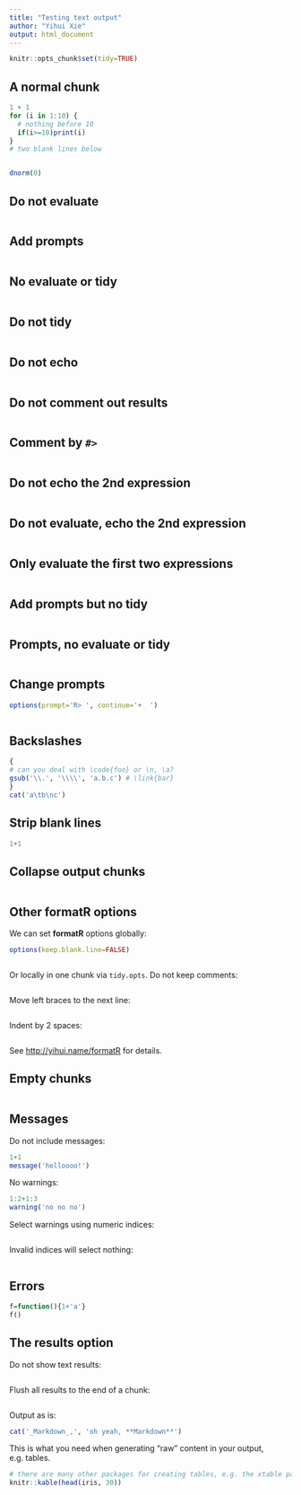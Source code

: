 ```yaml
---
title: "Testing text output"
author: "Yihui Xie"
output: html_document
---
```


```r
knitr::opts_chunk$set(tidy=TRUE)
```

## A normal chunk

```r
1 + 1
for (i in 1:10) {
  # nothing before 10
  if(i>=10)print(i)
}
# two blank lines below


dnorm(0)
```

## Do not evaluate

```r
```

## Add prompts

```r
```

## No evaluate or tidy

```r
```

## Do not tidy

```r
```

## Do not echo

```r
```

## Do not comment out results

```r
```

## Comment by `#>`

```r
```

## Do not echo the 2nd expression

```r
```

## Do not evaluate, echo the 2nd expression

```r
```

## Only evaluate the first two expressions

```r
```

## Add prompts but no tidy

```r
```

## Prompts, no evaluate or tidy

```r
```

## Change prompts

```r
options(prompt='R> ', continue='+  ')
```

```r
```

## Backslashes

```r
{
# can you deal with \code{foo} or \n, \a?
gsub('\\.', '\\\\', 'a.b.c') # \link{bar}
}
cat('a\tb\nc')
```

## Strip blank lines

```r


1+1
```

## Collapse output chunks

```r
```

## Other formatR options

We can set **formatR** options globally:

```r
options(keep.blank.line=FALSE)
```

```r
```

Or locally in one chunk via `tidy.opts`. Do not keep comments:

```r
```

Move left braces to the next line:

```r
```

Indent by 2 spaces:

```r
```

See <http://yihui.name/formatR> for details.

## Empty chunks

```r

```

## Messages

Do not include messages:

```r
1+1
message('helloooo!')
```

No warnings:

```r
1:2+1:3
warning('no no no')
```

Select warnings using numeric indices:

```r
```

Invalid indices will select nothing:

```r
```

## Errors

```r
f=function(){1+'a'}
f()
```

## The results option

Do not show text results:

```r
```

Flush all results to the end of a chunk:

```r
```

Output as is:

```r
cat('_Markdown_,', 'oh yeah, **Markdown**')
```

This is what you need when generating "raw" content in your output, e.g. tables.

```r
# there are many other packages for creating tables, e.g. the xtable package
knitr::kable(head(iris, 30))
```

